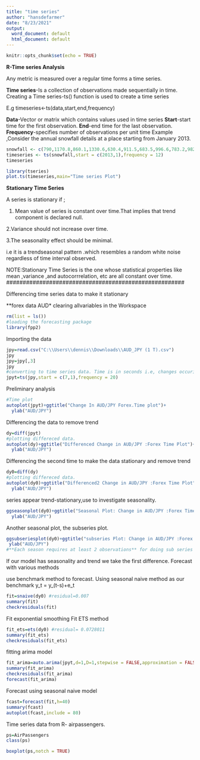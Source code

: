---
title: "time series"
author: "hansdefarmer"
date: "8/23/2021"
output:
  word_document: default
  html_document: default
---

```{r setup, include=FALSE}
knitr::opts_chunk$set(echo = TRUE)
```
**R-Time series Analysis**

Any metric is measured over a regular time forms a time series.

**Time series**-Is a collection of observations made sequentially in time.
Creating a Time series-ts() function is used to create a time series

E.g timeseries<-ts(data,start,end,frequency)

**Data**-Vector or matrix which contains values used in time series
**Start**-start time for the first observation.
**End**-end time for the last observation.
**Frequency**-specifies number of observations per unit time
Example ,Consider the annual snowfall details at a place starting from January 2013.

```{r}
snowfall <- c(790,1170.8,860.1,1330.6,630.4,911.5,683.5,996.6,783.2,982,881.8,1021)
timeseries <- ts(snowfall,start = c(2013,1),frequency = 12)
timeseries
```

```{r}
library(tseries)
plot.ts(timeseries,main="Time series Plot")
```
########################################################

**Stationary Time Series**

A series is stationary if ;

1. Mean value of series is constant over time.That implies that trend component is declared null.

2.Variance should not increase over time.

3.The seasonality effect should be minimal.

i.e it is a trendseasonal pattern .which resembles a random white noise  regardless of time interval observed.

NOTE:Stationary Time Series is the one whose  statistical properties like mean ,variance ,and autocorrrelation, etc are all constant over time.
######################################################

Differencing time series data to make it stationary

**forex data AUD\JPY**
clearing allvariables in the Workspace
```{r}
rm(list = ls())
#loading the forecasting package
library(fpp2)
```
Importing the data
```{r}
jpy=read.csv("C:\\Users\\dennis\\Downloads\\AUD_JPY (1 T).csv")
jpy
jpy=jpy[,3]
jpy
#converting to time series data. Time is in seconds i.e, changes occuring in every second
jpyt=ts(jpy,start = c(7,1),frequency = 20)
```
Preliminary analysis
```{r}
#Time plot
autoplot(jpyt)+ggtitle("Change In AUD/JPY Forex.Time plot")+
  ylab("AUD/JPY")
```

Differencing the data to remove trend
```{r}
dy=diff(jpyt)
#plotting differeced data.
autoplot(dy)+ggtitle("Differenced Change in AUD/JPY :Forex Time Plot")+
  ylab("AUD/JPY")
```

Differencing the second time to make the data stationary and remove trend
```{r}
dy0=diff(dy)
#plotting differeced data.
autoplot(dy0)+ggtitle("Differenced2 Change in AUD/JPY :Forex Time Plot")+
  ylab("AUD/JPY")
```
series appear trend-stationary,use to investigate seasonality.

```{r}
ggseasonplot(dy0)+ggtitle("Seasonal Plot: Change in AUD/JPY :Forex Time Plot")+
  ylab("AUD/JPY")
```
Another seasonal plot, the subseries plot.
```{r}
ggsubseriesplot(dy0)+ggtitle("subseries Plot: Change in AUD/JPY :Forex Time Plot")+
 ylab("AUD/JPY")
#**Each season requires at least 2 observations** for doing sub series plot

```

##############################################################

If our model has seasonality and trend we take the first difference.
Forecast with various methods

##############################################################
###########
use benchmark method to forecast.
Using seasonal naive method as our benchmark
y_t = y_(t-s)+e_t

##########
```{r}
fit=snaive(dy0) #residual=0.007
summary(fit)
checkresiduals(fit)
```

#########
Fit exponential smoothing
Fit ETS method

#########
```{r}
fit_ets=ets(dy0) #residual= 0.0728011
summary(fit_ets)
checkresiduals(fit_ets)
```

#########
fitting arima model

#########
```{r}
fit_arima=auto.arima(jpyt,d=1,D=1,stepwise = FALSE,approximation = FALSE,trace = TRUE) #residual= 0.04872371
summary(fit_arima)
checkresiduals(fit_arima)
forecast(fit_arima)
```

Forecast using seasonal naive model
```{r}
fcast=forecast(fit,h=40)
summary(fcast)
autoplot(fcast,include = 80)
```



Time series data from R- airpassengers.

```{r}
ps=AirPassengers
class(ps)

```
```{r}
boxplot(ps,notch = TRUE)
```

